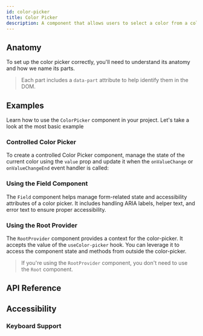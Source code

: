 ```yaml
---
id: color-picker
title: Color Picker
description: A component that allows users to select a color from a color picker.
---
```


<ComponentPreview id="ColorPicker" />

## Anatomy

To set up the color picker correctly, you'll need to understand its anatomy and how we name its
parts.

> Each part includes a `data-part` attribute to help identify them in the DOM.

<Anatomy id="color-picker" />

## Examples

Learn how to use the `ColorPicker` component in your project. Let's take a look at the most basic
example

<Example id="basic" />

### Controlled Color Picker

To create a controlled Color Picker component, manage the state of the current color using the
`value` prop and update it when the `onValueChange` or `onValueChangeEnd` event handler is called:

<Example id="controlled" />

### Using the Field Component

The `Field` component helps manage form-related state and accessibility attributes of a color picker.
It includes handling ARIA labels, helper text, and error text to ensure proper accessibility.

<Example id="with-field" />

### Using the Root Provider

The `RootProvider` component provides a context for the color-picker. It accepts the value of the `useColor-picker` hook.
You can leverage it to access the component state and methods from outside the color-picker.

<Example id="root-provider" />

> If you're using the `RootProvider` component, you don't need to use the `Root` component.

## API Reference

<ComponentTypes id="color-picker" />

## Accessibility

### Keyboard Support

<KeyBindingsTable id="color-picker" />
